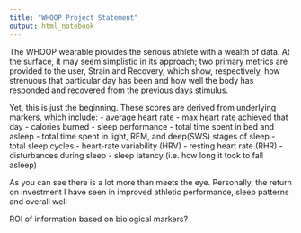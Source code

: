 ```yaml
---
title: "WHOOP Project Statement"
output: html_notebook
---
```


The WHOOP wearable provides the serious athlete with a wealth of data. At the surface, it may seem simplistic in its approach; two primary metrics are provided to the user, Strain and Recovery, which show, respectively, how strenuous that particular day has been and how well the body has responded and recovered from the previous days stimulus. 

Yet, this is just the beginning. These scores are derived from underlying markers, which include:
- average heart rate
- max heart rate achieved that day
- calories burned
- sleep performance
- total time spent in bed and asleep
- total time spent in light, REM, and deep(SWS) stages of sleep
- total sleep cycles
- heart-rate variability (HRV)
- resting heart rate (RHR)
- disturbances during sleep
- sleep latency (i.e. how long it took to fall asleep)

As you can see there is a lot more than meets the eye. Personally, the return on investment I have seen in improved athletic performance, sleep patterns and overall well

ROI of information based on biological markers?